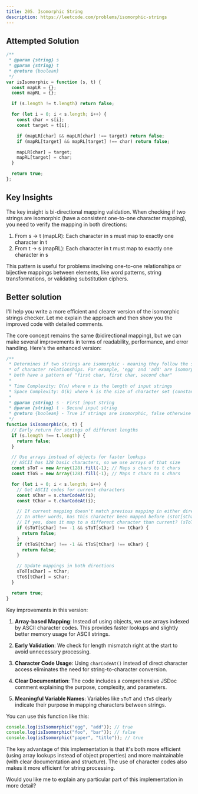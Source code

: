 ```yaml
---
title: 205. Isomorphic String
description: https://leetcode.com/problems/isomorphic-strings
---
```


## Attempted Solution

```js
/**
 * @param {string} s
 * @param {string} t
 * @return {boolean}
 */
var isIsomorphic = function (s, t) {
  const mapLR = {};
  const mapRL = {};

  if (s.length != t.length) return false;

  for (let i = 0; i < s.length; i++) {
    const char = s[i];
    const target = t[i];

    if (mapLR[char] && mapLR[char] !== target) return false;
    if (mapRL[target] && mapRL[target] !== char) return false;

    mapLR[char] = target;
    mapRL[target] = char;
  }

  return true;
};
```

## Key Insights

The key insight is bi-directional mapping validation. When checking if two strings are isomorphic (have a consistent one-to-one character mapping), you need to verify the mapping in both directions:

1. From s → t (mapLR): Each character in s must map to exactly one character in t
2. From t → s (mapRL): Each character in t must map to exactly one character in s

This pattern is useful for problems involving one-to-one relationships or bijective mappings between elements, like word patterns, string transformations, or validating substitution ciphers.

## Better solution

I'll help you write a more efficient and clearer version of the isomorphic strings checker. Let me explain the approach and then show you the improved code with detailed comments.

The core concept remains the same (bidirectional mapping), but we can make several improvements in terms of readability, performance, and error handling. Here's the enhanced version:

```javascript
/**
 * Determines if two strings are isomorphic - meaning they follow the same pattern
 * of character relationships. For example, 'egg' and 'add' are isomorphic because
 * both have a pattern of "first char, first char, second char"
 *
 * Time Complexity: O(n) where n is the length of input strings
 * Space Complexity: O(k) where k is the size of character set (constant for ASCII)
 *
 * @param {string} s - First input string
 * @param {string} t - Second input string
 * @return {boolean} - True if strings are isomorphic, false otherwise
 */
function isIsomorphic(s, t) {
  // Early return for strings of different lengths
  if (s.length !== t.length) {
    return false;
  }

  // Use arrays instead of objects for faster lookups
  // ASCII has 128 basic characters, so we use arrays of that size
  const sToT = new Array(128).fill(-1); // Maps s chars to t chars
  const tToS = new Array(128).fill(-1); // Maps t chars to s chars

  for (let i = 0; i < s.length; i++) {
    // Get ASCII codes for current characters
    const sChar = s.charCodeAt(i);
    const tChar = t.charCodeAt(i);

    // If current mapping doesn't match previous mapping in either direction
    // In other words, has this character been mapped before (sToT[sChar] !== -1)
    // If yes, does it map to a different character than current? (sToT[sChar] !== tChar)
    if (sToT[sChar] !== -1 && sToT[sChar] !== tChar) {
      return false;
    }
    if (tToS[tChar] !== -1 && tToS[tChar] !== sChar) {
      return false;
    }

    // Update mappings in both directions
    sToT[sChar] = tChar;
    tToS[tChar] = sChar;
  }

  return true;
}
```

Key improvements in this version:

1. **Array-based Mapping**: Instead of using objects, we use arrays indexed by ASCII character codes. This provides faster lookups and slightly better memory usage for ASCII strings.

2. **Early Validation**: We check for length mismatch right at the start to avoid unnecessary processing.

3. **Character Code Usage**: Using `charCodeAt()` instead of direct character access eliminates the need for string-to-character conversion.

4. **Clear Documentation**: The code includes a comprehensive JSDoc comment explaining the purpose, complexity, and parameters.

5. **Meaningful Variable Names**: Variables like `sToT` and `tToS` clearly indicate their purpose in mapping characters between strings.

You can use this function like this:

```javascript
console.log(isIsomorphic("egg", "add")); // true
console.log(isIsomorphic("foo", "bar")); // false
console.log(isIsomorphic("paper", "title")); // true
```

The key advantage of this implementation is that it's both more efficient (using array lookups instead of object properties) and more maintainable (with clear documentation and structure). The use of character codes also makes it more efficient for string processing.

Would you like me to explain any particular part of this implementation in more detail?
